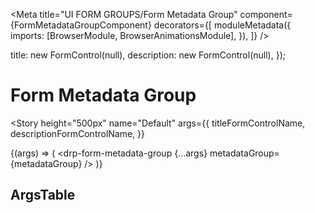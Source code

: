 


<Meta
  title="UI FORM GROUPS/Form Metadata Group"
  component={FormMetadataGroupComponent}
  decorators={[
    moduleMetadata({
      imports: [BrowserModule, BrowserAnimationsModule],
    }),
  ]}
/>

  title: new FormControl(null),
  description: new FormControl(null),
});

# Form Metadata Group

<Story
  height="500px"
  name="Default"
  args={{
    titleFormControlName,
    descriptionFormControlName,
  }}
>
  {(args) => (
    <drp-form-metadata-group {...args} metadataGroup={metadataGroup} />
  )}
</Story>

## ArgsTable

<ArgsTable of={FormMetadataGroupComponent} />
